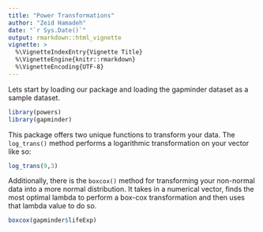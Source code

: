 ```yaml
---
title: "Power Transformations"
author: "Zeid Hamadeh"
date: "`r Sys.Date()`"
output: rmarkdown::html_vignette
vignette: >
  %\VignetteIndexEntry{Vignette Title}
  %\VignetteEngine{knitr::rmarkdown}
  %\VignetteEncoding{UTF-8}
---
```


Lets start by loading our package and loading the gapminder dataset as a sample dataset. 

```r
library(powers)
library(gapminder)
```

This package offers two unique functions to transform your data. The `log_trans()` method performs a logarithmic transformation on your vector like so:

```r
log_trans(9,3)
```

Additionally, there is the `boxcox()` method for transforming your non-normal data into a more normal distribution. It takes in a numerical vector, finds the most optimal lambda to perform a box-cox transformation and then uses that lambda value to do so.

```r
boxcox(gapminder$lifeExp)
```

